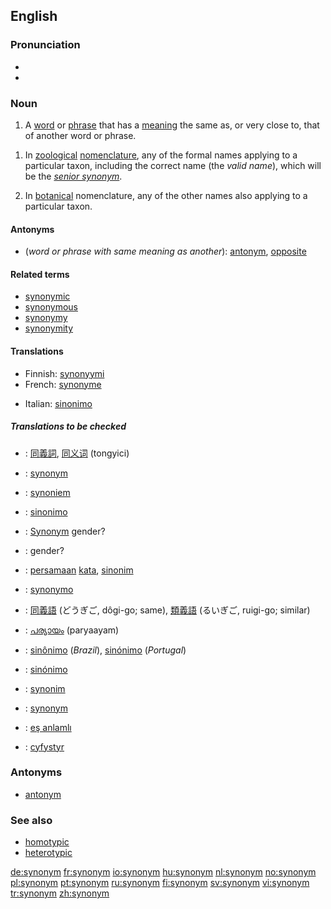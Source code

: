 {{wikipedia}}
==English==

===Pronunciation===
*{{IPA|/ˈsɪnənɪm/}}
*{{audio|en-us-synonym.ogg|Audio (US)}}

===Noun===
{{en-noun}}

# A [[word]] or [[phrase]] that has a [[meaning]] the same as, or very close to, that of another word or phrase. <!-- encyclopedic info snipped: A given word may have between [[zero]] and multiple synonyms. The opposite (or antonym) of a synonym is an [[antonym]].-->
<!-- 
# (''rare'') One of two or more words with the same meaning but in different languages; a [[heteronym]]. (This is wrong - isn't it. Heteronyms are words that are spelled alike, but have different meanings
 -->
#{{zoology}} In [[zoological]] [[nomenclature]], any of the formal names applying to a particular taxon, including the correct name (the ''valid name''), which will be the ''[[senior synonym]]''. 
#{{botany}} In [[botanical]] nomenclature, any of the other names also applying to a particular taxon.<!--encyclopedic info? Synonyms will usually be formally accepted (i.e. validly published), but "unpublished" names (having the form of a formal name), will often be cited as synonyms.-->

<!-- 
====Synonyms====
*(''word with same meaning but in another language''): [[heteronym]] -->

====Antonyms====
*(''word or phrase with same meaning as another''): [[antonym]], [[opposite]]

====Related terms====
*[[synonymic]]
*[[synonymous]]
*[[synonymy]]
*[[synonymity]]

====Translations====
{{trans-top|word with same meaning as another}}
*Finnish: [[synonyymi]]
*French: [[synonyme]] {{m}}
{{trans-mid}}
*Italian: [[sinonimo]] {{m}}
{{trans-bottom}}
<!-- 
{{trans-top|heteronym}}
''See'' '''[[heteronym]]'''
{{trans-mid}}
{{trans-bottom}}
 -->
{{trans-top|in zoological nomenclature}}
{{trans-mid}}
{{trans-bottom}}

{{trans-top|in botanical nomenclature}}
{{trans-mid}}
{{trans-bottom}}

=====Translations to be checked=====
{{checktrans}}
*{{ttbc|Chinese}}: [[同義詞]], [[同义词]] (tongyici)
*{{ttbc|Danish}}: [[#Danish|synonym]]
*{{ttbc|Dutch}}: [[synoniem]] {{n}}
*{{ttbc|Esperanto}}: [[sinonimo]]
*{{ttbc|German}}: [[Synonym]] gender?
*{{ttbc|Greek}}: {{Polytonic|συνώνυμον}}<!--this belongs on the Greek page: (''plural:'' {{Polytonic|συνώνυμα}})--> gender?
*{{ttbc|Indonesian}}: [[sama|persamaan]] [[kata]], [[sinonim]]
*{{ttbc|Interlingua}}: [[synonymo]]
*{{ttbc|Japanese}}: [[同義語]] (どうぎご, dôgi-go; same), [[類義語]] (るいぎご, ruigi-go; similar)
*{{ttbc|Malayalam}}: [[പര്യായം]] (paryaayam)
*{{ttbc|Portuguese}}: [[sinônimo]] (''Brazil''), [[sinónimo]] (''Portugal'')
*{{ttbc|Spanish}}: [[sinónimo]] {{m}}
*{{ttbc|Polish}}: [[synonim]] {{m}}
*{{ttbc|Swedish}}: [[#Swedish|synonym]]
*{{ttbc|Turkish}}: [[eş anlamlı]]
*{{ttbc|Welsh}}: [[cyfystyr]]

===Antonyms===
*[[antonym]]

===See also===
*[[homotypic]]
*[[heterotypic]]

[[de:synonym]]
[[fr:synonym]]
[[io:synonym]]
[[hu:synonym]]
[[nl:synonym]]
[[no:synonym]]
[[pl:synonym]]
[[pt:synonym]]
[[ru:synonym]]
[[fi:synonym]]
[[sv:synonym]]
[[vi:synonym]]
[[tr:synonym]]
[[zh:synonym]]